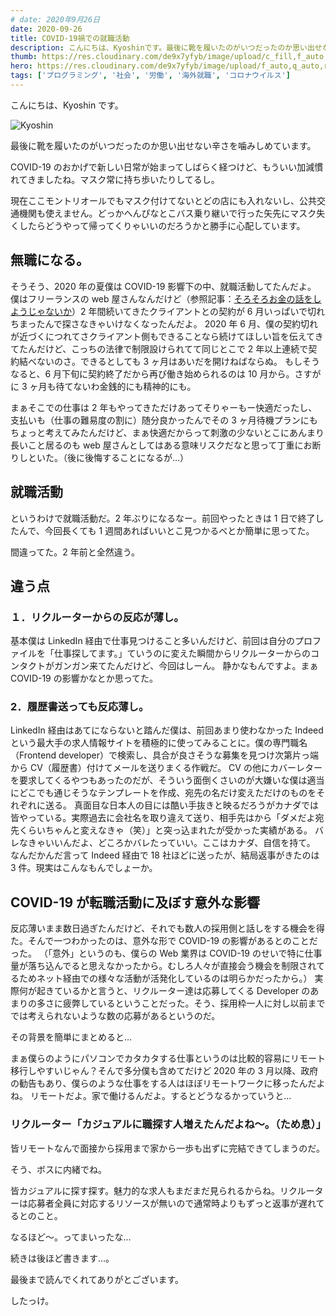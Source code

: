 ```yaml
---
# date: 2020年9月26日
date: 2020-09-26
title: COVID-19禍での就職活動
description: こんにちは、Kyoshinです。最後に靴を履いたのがいつだったのか思い出せない辛さを噛みしめています。
thumb: https://res.cloudinary.com/de9x7yfyb/image/upload/c_fill,f_auto,h_120,q_auto,r_6,w_120/v1637734551/qc3/posts/covid19-job-change/1601684066.kyoshin-family-ver-02_-original_gjg3dl.jpg
hero: https://res.cloudinary.com/de9x7yfyb/image/upload/f_auto,q_auto,r_6,w_680/v1637734551/qc3/posts/covid19-job-change/1601684066.kyoshin-family-ver-02_-original_gjg3dl.jpg
tags: ['プログラミング', '社会', '労働', '海外就職', 'コロナウイルス']
---
```


こんにちは、Kyoshin です。

![Kyoshin](https://res.cloudinary.com/de9x7yfyb/image/upload/f_auto,q_auto,r_6,w_680/v1637734552/qc3/posts/covid19-job-change/kyoshin__o83kcg.jpg)

最後に靴を履いたのがいつだったのか思い出せない辛さを噛みしめています。

COVID-19 のおかげで新しい日常が始まってしばらく経つけど、もういい加減慣れてきましたね。マスク常に持ち歩いたりしてるし。

現在ここモントリオールでもマスク付けてないとどの店にも入れないし、公共交通機関も使えません。どっかへんぴなとこバス乗り継いで行った矢先にマスク失くしたらどうやって帰ってくりゃいいのだろうかと勝手に心配しています。

## 無職になる。

そうそう、2020 年の夏僕は COVID-19 影響下の中、就職活動してたんだよ。
僕はフリーランスの web 屋さんなんだけど（参照記事：[そろそろお金の話をしようじゃないか](/blog/canada-salary '過去記事')）2 年間続いてきたクライアントとの契約が 6 月いっぱいで切れちまったんで探さなきゃいけなくなったんだよ。
2020 年 6 月、僕の契約切れが近づくにつれてさクライアント側もできることなら続けてほしい旨を伝えてきてたんだけど、こっちの法律で制限設けられてて同じとこで 2 年以上連続で契約結べないのさ。できるとしても 3 ヶ月はあいだを開けねばならぬ。
もしそうなると、6 月下旬に契約終了だから再び働き始められるのは 10 月から。さすがに 3 ヶ月も待てないわ金銭的にも精神的にも。

まぁそこでの仕事は 2 年もやってきただけあってそりゃーもー快適だったし、支払いも（仕事の難易度の割に）随分良かったんでその 3 ヶ月待機プランにもちょっと考えてみたんだけど、まぁ快適だからって刺激の少ないとこにあんまり長いこと居るのも web 屋さんとしてはある意味リスクだなと思って丁重にお断りしといた。（後に後悔することになるが…）

## 就職活動

というわけで就職活動だ。2 年ぶりになるなー。前回やったときは 1 日で終了したんで、今回長くても 1 週間あればいいとこ見つかるべとか簡単に思ってた。

間違ってた。2 年前と全然違う。

## 違う点

### １．リクルーターからの反応が薄し。

基本僕は LinkedIn 経由で仕事見つけること多いんだけど、前回は自分のプロファイルを「仕事探してます。」ていうのに変えた瞬間からリクルーターからのコンタクトがガンガン来てたんだけど、今回はしーん。
静かなもんですよ。まぁ COVID-19 の影響かなとか思ってた。

### 2．履歴書送っても反応薄し。

LinkedIn 経由はあてにならないと踏んだ僕は、前回あまり使わなかった Indeed という最大手の求人情報サイトを積極的に使ってみることに。僕の専門職名（Frontend developer）で検索し、具合が良さそうな募集を見つけ次第片っ端から CV（履歴書）付けてメールを送りまくる作戦だ。
CV の他にカバーレターを要求してくるやつもあったのだが、そういう面倒くさいのが大嫌いな僕は適当にどこでも通じそうなテンプレートを作成、宛先の名だけ変えただけのものをそれぞれに送る。
真面目な日本人の目には酷い手抜きと映るだろうがカナダでは皆やっている。実際過去に会社名を取り違えて送り、相手先はから「ダメだよ宛先くらいちゃんと変えなきゃ（笑）」と突っ込まれたが受かった実績がある。
バレなきゃいいんだよ、どころかバレたっていい。ここはカナダ、自信を持て。
なんだかんだ言って Indeed 経由で 18 社ほどに送ったが、結局返事がきたのは 3 件。現実はこんなもんでしょーか。

## COVID-19 が転職活動に及ぼす意外な影響

反応薄いまま数日過ぎたんだけど、それでも数人の採用側と話しをする機会を得た。そんで一つわかったのは、意外な形で COVID-19 の影響があるとのことだった。
（「意外」というのも、僕らの Web 業界は COVID-19 のせいで特に仕事量が落ち込んでると思えなかったから。むしろ人々が直接会う機会を制限されてるためネット経由での様々な活動が活発化しているのは明らかだったから。）
実際何が起きているかと言うと、リクルーター達は応募してくる Developer のあまりの多さに疲弊しているということだった。そう、採用枠一人に対し以前まででは考えられないような数の応募があるというのだ。

その背景を簡単にまとめると…

まぁ僕らのようにパソコンでカタカタする仕事というのは比較的容易にリモート移行しやすいじゃん？そんで多分僕も含めてだけど 2020 年の 3 月以降、政府の勧告もあり、僕らのような仕事をする人はほぼリモートワークに移ったんだよね。
リモートだよ。家で働けるんだよ。するとどうなるかっていうと…

### リクルーター「カジュアルに職探す人増えたんだよね〜。（ため息）」

皆リモートなんで面接から採用まで家から一歩も出ずに完結できてしまうのだ。

そう、ボスに内緒でね。

皆カジュアルに探す探す。魅力的な求人もまだまだ見られるからね。リクルーターは応募者全員に対応するリソースが無いので通常時よりもずっと返事が遅れてるとのこと。

なるほど〜。ってまいったな…

続きは後ほど書きます…。

最後まで読んでくれてありがとございます。

したっけ。
